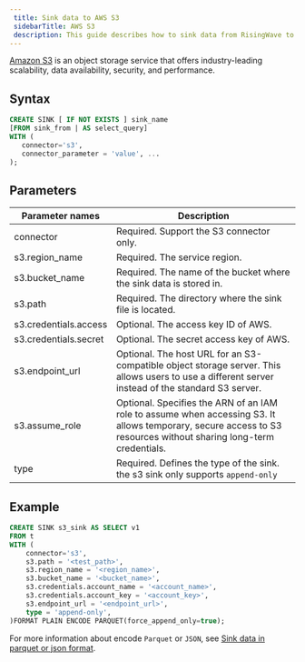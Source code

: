 ```yaml
---
 title: Sink data to AWS S3
 sidebarTitle: AWS S3
 description: This guide describes how to sink data from RisingWave to Amazon S3 sink using S3 connector in RisingWave.
---
```


[Amazon S3](https://docs.aws.amazon.com/AmazonS3/latest/userguide/Welcome.html) is an object storage service that offers industry-leading scalability, data availability, security, and performance.

## Syntax

```sql
CREATE SINK [ IF NOT EXISTS ] sink_name
[FROM sink_from | AS select_query]
WITH (
   connector='s3',
   connector_parameter = 'value', ...
);
```

## Parameters

| Parameter names | Description |
|-|-|
| connector             | Required. Support the S3 connector only.|
| s3.region_name        | Required. The service region. |
| s3.bucket_name        | Required. The name of the bucket where the sink data is stored in. |
| s3.path               | Required. The directory where the sink file is located.|
| s3.credentials.access | Optional. The access key ID of AWS. |
| s3.credentials.secret | Optional. The secret access key of AWS. |
| s3.endpoint_url       | Optional. The host URL for an S3-compatible object storage server. This allows users to use a different server instead of the standard S3 server.|
| s3.assume_role        | Optional. Specifies the ARN of an IAM role to assume when accessing S3. It allows temporary, secure access to S3 resources without sharing long-term credentials. |
| type                  | Required. Defines the type of the sink. the s3 sink only supports `append-only`|

## Example

```sql
CREATE SINK s3_sink AS SELECT v1
FROM t 
WITH (
    connector='s3',
    s3.path = '<test_path>',
    s3.region_name = '<region_name>',
    s3.bucket_name = '<bucket_name>',
    s3.credentials.account_name = '<account_name>',
    s3.credentials.account_key = '<account_key>',
    s3.endpoint_url = '<endpoint_url>',
    type = 'append-only',
)FORMAT PLAIN ENCODE PARQUET(force_append_only=true);
```

For more information about encode `Parquet` or `JSON`, see [Sink data in parquet or json format](/delivery/overview#sink-data-in-parquet-or-json-format).
